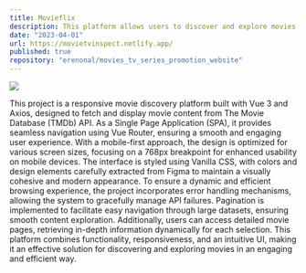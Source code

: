 ```yaml
---
title: Movieflix
description: This platform allows users to discover and explore movies effortlessly, providing detailed information for each selection. Designed for a smooth and engaging experience, it ensures easy navigation and accessibility across different devices. With intuitive features like pagination and error handling, users can browse large movie collections without interruptions.
date: "2023-04-01"
url: https://movietvinspect.netlify.app/
published: true
repository: "erenonal/movies_tv_series_promotion_website"
---
```


[![](/planetfall.png)](https://planetfall.io)

This project is a responsive movie discovery platform built with Vue 3 and Axios, designed to fetch and display movie content from The Movie Database (TMDb) API. As a Single Page Application (SPA), it provides seamless navigation using Vue Router, ensuring a smooth and engaging user experience.
With a mobile-first approach, the design is optimized for various screen sizes, focusing on a 768px breakpoint for enhanced usability on mobile devices. The interface is styled using Vanilla CSS, with colors and design elements carefully extracted from Figma to maintain a visually cohesive and modern appearance.
To ensure a dynamic and efficient browsing experience, the project incorporates error handling mechanisms, allowing the system to gracefully manage API failures. Pagination is implemented to facilitate easy navigation through large datasets, ensuring smooth content exploration. Additionally, users can access detailed movie pages, retrieving in-depth information dynamically for each selection.
This platform combines functionality, responsiveness, and an intuitive UI, making it an effective solution for discovering and exploring movies in an engaging and efficient way.
